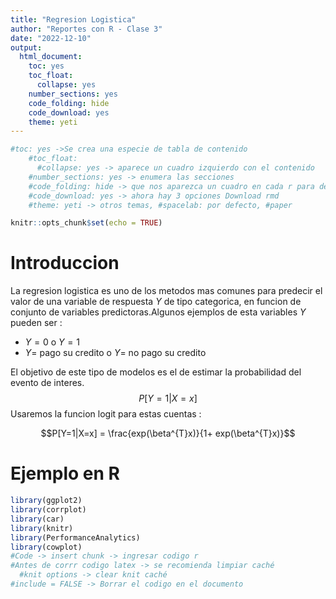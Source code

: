 ---
title: "Regresion Logistica"
author: "Reportes con R - Clase 3"
date: "2022-12-10"
output: 
  html_document:
    toc: yes
    toc_float:
      collapse: yes
    number_sections: yes
    code_folding: hide
    code_download: yes
    theme: yeti
---
```{r}
#toc: yes ->Se crea una especie de tabla de contenido 
    #toc_float:
      #collapse: yes -> aparece un cuadro izquierdo con el contenido
    #number_sections: yes -> enumera las secciones
    #code_folding: hide -> que nos aparezca un cuadro en cada r para decidir si vemos el codigo o no
    #code_download: yes -> ahora hay 3 opciones Download rmd
    #theme: yeti -> otros temas, #spacelab: por defecto, #paper
```

```{r setup, include=FALSE}
knitr::opts_chunk$set(echo = TRUE)
```

# Introduccion

La regresion logistica es uno de los metodos mas comunes para predecir el 
valor de una variable de respuesta $Y$ de tipo categorica, en funcion de conjunto
de variables predictoras.Algunos ejemplos de esta variables $Y$ pueden ser  :

* $Y=0$ o $Y=1$
* $Y=$ pago su credito o $Y=$ no pago su credito

El objetivo de este tipo de modelos es el de estimar la probabilidad
del evento de interes.
$$P[Y=1 | X=x]$$
Usaremos la funcion logit para estas cuentas :

$$P[Y=1|X=x] = \frac{exp(\beta^{T}x)}{1+ exp(\beta^{T}x)}$$

# Ejemplo en R
```{r CargaLibrerias,eval = TRUE,}
library(ggplot2)
library(corrplot)
library(car)
library(knitr)
library(PerformanceAnalytics)
library(cowplot)
#Code -> insert chunk -> ingresar codigo r
#Antes de corrr codigo latex -> se recomienda limpiar caché
  #knit options -> clear knit caché
#include = FALSE -> Borrar el codigo en el documento
```




















